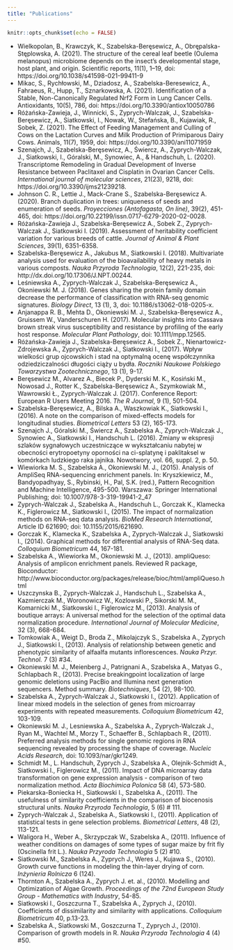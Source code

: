 ```yaml
---
title: "Publications"
---
```


```r
knitr::opts_chunk$set(echo = FALSE)
```


+ Wielkopolan, B., Krawczyk, K., Szabelska-Beręsewicz, A., Obrępalska-Stęplowska, A. (2021). The structure of the cereal leaf beetle (Oulema melanopus) microbiome depends on the insect’s developmental stage, host plant, and origin. Scientific reports, 11(1), 1--19, doi: https://doi.org/10.1038/s41598-021-99411-9
+ Mikac, S., Rychłowski, M., Dziadosz, A., Szabelska-Beresewicz, A., Fahraeus, R., Hupp, T., Sznarkowska, A. (2021). Identification of a Stable, Non-Canonically Regulated Nrf2 Form in Lung Cancer Cells. Antioxidants, 10(5), 786, doi: https://doi.org/10.3390/antiox10050786
+ Różańska-Zawieja, J., Winnicki, S., Zyprych-Walczak, J., Szabelska-Beręsewicz, A., Siatkowski, I., Nowak, W., Stefańska, B., Kujawiak, R., Sobek, Z. (2021). The Effect of Feeding Management and Culling of Cows on the Lactation Curves and Milk Production of Primiparous Dairy Cows. Animals, 11(7), 1959, doi: https://doi.org/10.3390/ani11071959
+ Szenajch, J., Szabelska-Beręsewicz, A., Świercz, A., Zyprych-Walczak, J., Siatkowski, I., Góralski, M., Synowiec, A., & Handschuh, L. (2020). Transcriptome Remodeling in Gradual Development of Inverse Resistance between Paclitaxel and Cisplatin in Ovarian Cancer Cells. *International journal of molecular sciences*, 21(23), 9218, doi: https://doi.org/10.3390/ijms21239218.
+ Johnson C. R., Lettie J., Mack-Crane S., Szabelska-Beręsewicz A. (2020). Branch duplication in trees: uniqueness of seeds and enumeration of seeds. *Proyecciones (Antofagasta, On line)*, 39(2), 451-465, doi: https://doi.org/10.22199/issn.0717-6279-2020-02-0028.
+ Różańska-Zawieja J., Szabelska-Beręsewicz A., Sobek Z., Zyprych-Walczak J., Siatkowski I. (2019). Assessment of heritability coefficient variation for various breeds of cattle. *Journal of Animal & Plant Sciences*, 39(1), 6351-6358.
+ Szabelska-Beręsewicz A., Jakubus M., Siatkowski I. (2018). Multivariate analysis used for evaluation of the bioavailability of heavy metals in various composts. *Nauka Przyroda Technologia*, 12(2), 221-235, doi: http://dx.doi.org/10.17306/J.NPT.00244.
+ Leśniewska A., Zyprych-Walczak J., Szabelska-Beręsewicz A., Okoniewski M. J. (2018). Genes sharing the protein family domain decrease the performance of classification with RNA-seq genomic signatures. *Biology Direct*, 13 (1), 3, doi: 10.1186/s13062-018-0205-x.
+ Anjanappa R. B., Mehta D., Okoniewski M. J., Szabelska-Beręsewicz A., Gruissem W., Vanderschuren H. (2017). Molecular insights into Cassava brown streak virus susceptibility and resistance by profiling of the early host response. *Molecular Plant Pathology*, doi: 10.1111/mpp.12565.
+ Różańska-Zawieja J., Szabelska-Beręsewicz A., Sobek Z., Nienartowicz-Zdrojewska A., Zyprych-Walczak J., Siatkowski I., (2017). Wpływ wielkości grup ojcowskich i stad na optymalną ocenę współczynnika odziedziczalności długości ciąży u bydła. *Roczniki Naukowe Polskiego Towarzystwa Zootechnicznego*, 13 (1), 9-17.
+ Beręsewicz M., Alvarez A., Biecek P., Dyderski M. K., Kosiński M., Nowosad J., Rotter K., Szabelska-Beręsewicz A., Szymkowiak M., Wawrowski Ł., Zyprych-Walczak J. (2017). Conference Report: European R Users Meeting 2016. *The R Journal*, 9 (1), 501-504.
+ Szabelska-Beręsewicz, A., Bilska A., Waszkowiak K., Siatkowski I., (2016). A note on the comparison of mixed-effects models for longitudinal studies. *Biometrical Letters* 53 (2), 165-173.
+	Szenajch J., Góralski M., Świercz A., Szabelska A., Zyprych-Walczak J., Synowiec A., Siatkowski I., Handschuh L. (2016). Zmiany w ekspresji szlaków sygnałowych uczestniczące w wykształcaniu nabytej w obecności erytropoetyny oporności na ci-splatynę i paklitaksel w komórkach ludzkiego raka jajnika. Nowotwory, vol. 66, suppl. 2, p. 50. 
+ Wiewiorka M. S., Szabelska A.,  Okoniewski M. J., (2015). Analysis of AmpliSeq RNA-sequencing enrichment panels. In: Kryszkiewicz, M., Bandyopadhyay, S., Rybinski, H., Pal, S.K. (red.), Pattern Recognition and Machine Intelligence, 495-500. Warszawa: Springer International Publishing; doi: 10.1007/978-3-319-19941-2_47
+ Zyprych-Walczak J., Szabelska A., Handschuh L., Gorczak K., Klamecka K., Figlerowicz M., Siatkowski I., (2015). The impact of normalization methods on RNA-seq data analysis. *BioMed Research International*, Article ID 621690; doi: 10.1155/2015/621690.
+ Gorczak K., Klamecka K., Szabelska A., Zyprych-Walczak J., Siatkowski I., (2014). Graphical methods for differential analysis of RNA-Seq data. *Colloquium Biometricum* 44, 167-181.
+ Szabelska A., Wiewiorka M., Okoniewski M. J., (2013). ampliQueso: Analysis of amplicon enrichment panels. Reviewed R package, Bioconductor: http://www.bioconductor.org/packages/release/bioc/html/ampliQueso.html
+ Uszczynska B., Zyprych-Walczak J., Handschuh L., Szabelska A., Kazmierczak M., Woronowicz W., Kozlowski P., Sikorski M. M., Komarnicki M., Siatkowski I., Figlerowicz M., (2013). Analysis of boutique arrays: A universal method for the selection of the optimal data normalization procedure. *International Journal of Molecular Medicine*, 32 (3), 668-684.
+ Tomkowiak A., Weigt D., Broda Z., Mikolajczyk S., Szabelska A., Zyprych J., Siatkowski I., (2013). Analysis of relationship between genetic and phenotypic similarity of alfaalfa mutants inflorescences. *Nauka Przyr. Technol.* 7 (3) #34.
+ Okoniewski M. J., Meienberg J., Patrignani A., Szabelska A., Matyas G., Schlapbach R., (2013). Precise breakingpoint localization of large genomic deletions using PacBio and Illumina next generation sequencers.  Method summary. *Biotechniques*, 54 (2), 98-100.
+ Szabelska A., Zyprych-Walczak J., Siatkowski I., (2012). Application of linear mixed models in the selection of genes from microarray experiments with repeated measurements.  *Colloquium Biometricum* 42, 103-109.
+ Okoniewski M. J., Lesniewska A., Szabelska A., Zyprych-Walczak J., Ryan M., Wachtel M., Morzy T., Schaeffer B., Schlapbach R., (2011). Preferred analysis methods for single genomic regions in RNA sequencing revealed by processing the shape of coverage. *Nucleic Acids Research*, doi: 10.1093/nar/gkr1249.
+ Schmidt M., L. Handschuh,  Zyprych J., Szabelska A., Olejnik-Schmidt A., Siatkowski I., Figlerowicz M., (2011). Impact of DNA microarray data transformation on gene expression analysis - comparison of two normalization method. *Acta Biochimica Polonica* 58 (4), 573-580.
+ Piekarska-Boniecka H., Siatkowski I., Szabelska A., (2011). The usefulness of similarity coefficients in the comparison of biocenosis structural units. *Nauka Przyroda Technologia*, 5 (6) # 111.
+ Zyprych-Walczak J., Szabelska A., Siatkowski I., (2011). Application of statistical tests in gene selection problems. *Biometrical Letters*, 48 (2), 113-121.
+ Waligora H., Weber A., Skrzypczak W., Szabelska A., (2011). Influence of weather conditions on damages of some types of sugar maize by frit fly (Oscinella frit L.). *Nauka Przyroda Technologia* 5 (2) #10.
+ Siatkowski M., Szabelska A., Zyprych J., Weres J., Kujawa S., (2010). Growth curve functions in modeling the thin-layer drying of corn. *Inżynieria Rolnicza* 6 (124).
+ Thornton A., Szabelska A., Zyprych J. et. al., (2010). Modelling and Optimization of Algae Growth. *Proceedings of the 72nd European Study Group - Mathematics with Industry*, 54-85.
+ Siatkowski I., Goszczurna T., Szabelska A., Zyprych J., (2010). Coefficients of dissimilarity and similarity with applications. *Colloquium Biometricum* 40, p.13-23.
+ Szabelska A., Siatkowski M., Goszczurna T., Zyprych J., (2010). Comparison of growth models in R. *Nauka Przyroda Technologia* 4 (4) #50.
